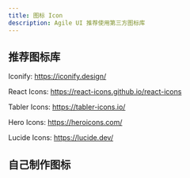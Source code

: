 ```yaml
---
title: 图标 Icon
description: Agile UI 推荐使用第三方图标库
---
```


## 推荐图标库

Iconify: https://iconify.design/

React Icons: https://react-icons.github.io/react-icons

Tabler Icons: https://tabler-icons.io/

Hero Icons: https://heroicons.com/

Lucide Icons: https://lucide.dev/

## 自己制作图标
